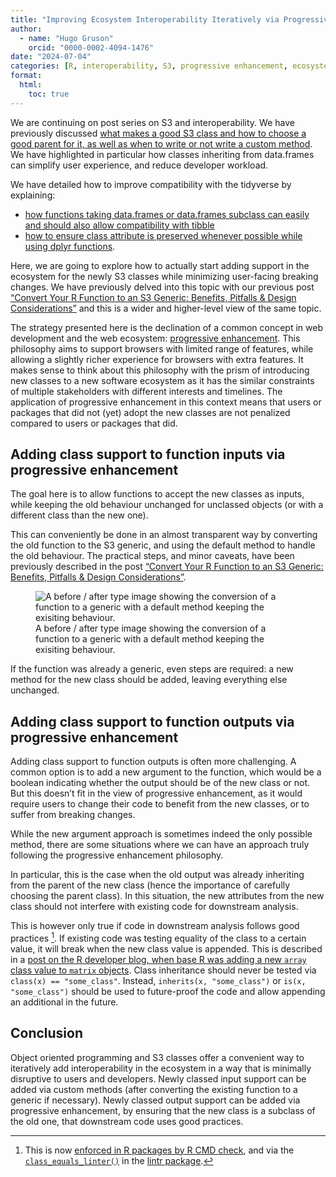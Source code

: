 ```yaml
---
title: "Improving Ecosystem Interoperability Iteratively via Progressive Enhancement"
author:
  - name: "Hugo Gruson"
    orcid: "0000-0002-4094-1476"
date: "2024-07-04"
categories: [R, interoperability, S3, progressive enhancement, ecosystem, lifecycle, object orientation, DOI]
format:
  html: 
    toc: true
---
```


We are continuing on post series on S3 and interoperability.
We have previously discussed [what makes a good S3 class and how to choose a good parent for it, as well as when to write or not write a custom method](../parent-class).
We have highlighted in particular how classes inheriting from data.frames can simplify user experience, and reduce developer workload.

We have detailed how to improve compatibility with the tidyverse by explaining:

- [how functions taking data.frames or data.frames subclass can easily and should also allow compatibility with tibble](https://hugogruson.fr/posts/compa-tibble/)
- [how to ensure class attribute is preserved whenever possible while using dplyr functions](../extend-dataframes).

Here, we are going to explore how to actually start adding support in the ecosystem for the newly S3 classes while minimizing user-facing breaking changes.
We have previously delved into this topic with our previous post ["Convert Your R Function to an S3 Generic: Benefits, Pitfalls & Design Considerations"](../s3-generic) and this is a wider and higher-level view of the same topic.

The strategy presented here is the declination of a common concept in web development and the web ecosystem: [progressive enhancement](https://developer.mozilla.org/en-US/docs/Glossary/Progressive_Enhancement). This philosophy aims to support browsers with limited range of features, while allowing a slightly richer experience for browsers with extra features.
It makes sense to think about this philosophy with the prism of introducing new classes to a new software ecosystem as it has the similar constraints of multiple stakeholders with different interests and timelines.
The application of progressive enhancement in this context means that users or packages that did not (yet) adopt the new classes are not penalized compared to users or packages that did.

## Adding class support to function inputs via progressive enhancement

The goal here is to allow functions to accept the new classes as inputs, while keeping the old behaviour unchanged for unclassed objects (or with a different class than the new one).

This can conveniently be done in an almost transparent way by converting the old function to the S3 generic, and using the default method to handle the old behaviour. The practical steps, and minor caveats, have been previously described in the post ["Convert Your R Function to an S3 Generic: Benefits, Pitfalls & Design Considerations"](../s3-generic).

![A before / after type image showing the conversion of a function to a generic with a default method keeping the exisiting behaviour.](convert_to_generic.svg)

If the function was already a generic, even steps are required: a new method for the new class should be added, leaving everything else unchanged.

## Adding class support to function outputs via progressive enhancement

Adding class support to function outputs is often more challenging.
A common option is to add a new argument to the function, which would be a boolean indicating whether the output should be of the new class or not.
But this doesn't fit in the view of progressive enhancement, as it would require users to change their code to benefit from the new classes, or to suffer from breaking changes.

While the new argument approach is sometimes indeed the only possible method, there are some situations where we can have an approach truly following the progressive enhancement philosophy.

In particular, this is the case when the old output was already inheriting from the parent of the new class (hence the importance of carefully choosing the parent class). In this situation, the new attributes from the new class should not interfere with existing code for downstream analysis.

This is however only true if code in downstream analysis follows good practices [^1]. If existing code was testing equality of the class to a certain value, it will break when the new class value is appended. This is described in a [post on the R developer blog, when base R was adding a new `array` class value to `matrix` objects](https://developer.r-project.org/Blog/public/2019/11/09/when-you-think-class.-think-again/index.html). Class inheritance should never be tested via `class(x) == "some_class"`. Instead, `inherits(x, "some_class")` or `is(x, "some_class")` should be used to future-proof the code and allow appending an additional in the future.

[^1]: This is now [enforced in R packages by R CMD check](https://github.com/r-devel/r-svn/commit/77ebdff5adc200dfe9bc850bc4447088830d2ee0), and via the [`class_equals_linter()`](https://lintr.r-lib.org/reference/class_equals_linter.html)  in the [lintr package](https://lintr.r-lib.org/).

## Conclusion

Object oriented programming and S3 classes offer a convenient way to iteratively add interoperability in the ecosystem in a way that is minimally disruptive to users and developers.
Newly classed input support can be added via custom methods (after converting the existing function to a generic if necessary).
Newly classed output support can be added via progressive enhancement, by ensuring that the new class is a subclass of the old one, that downstream code uses good practices.
